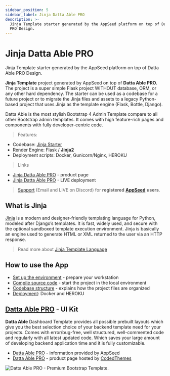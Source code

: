 ```yaml
---
sidebar_position: 5
sidebar_label: Jinja Datta Able PRO
description: >-
  Jinja Template starter generated by the AppSeed platform on top of Datta Able
  PRO Design.
---
```


# Jinja Datta Able PRO

<SubHeading>Jinja Template starter generated by the AppSeed platform on top of Datta Able PRO Design.</SubHeading>

**Jinja Template** project generated by AppSeed on top of **Datta Able PRO.** The project is a super simple Flask project WITHOUT database, ORM, or any other hard dependency. The starter can be used as a codebase for a future project or to migrate the Jinja files and assets to a legacy Python-based project that uses Jinja as the template engine (Flask, Bottle, Django).

Datta Able is the most stylish Bootstrap 4 Admin Template compare to all other Bootstrap admin templates. It comes with high feature-rich pages and components with fully developer-centric code.

> Features:

- Codebase: [Jinja Starter](../../boilerplate-code/starters/jinja.mdx)
- Render Engine: Flask / **Jinja2**
- Deployment scripts: Docker, Gunicorn/Nginx, HEROKU

> Links

- [Jinja Datta Able PRO](https://appseed.us/jinja-template/jinja-datta-able-pro) - product page
- [Jinja Datta Able PRO](https://jinja-datta-able-pro.appseed-srv1.com/) - LIVE deployment

> [Support](https://appseed.us/support) (Email and LIVE on Discord) for **registered** [**AppSeed**](https://appseed.us/) **users**.

## What is Jinja

[Jinja](https://jinja.palletsprojects.com/en/2.11.x/) is a modern and designer-friendly templating language for Python, modeled after Django’s templates. It is fast, widely used, and secure with the optional sandboxed template execution environment. Jinja is basically an engine used to generate HTML or XML returned to the user via an HTTP response.

> Read more about [Jinja Template Language](../../content/what-is/jinja.mdx)

## How to use the App

- [Set up the environment](../../boilerplate-code/starters/jinja.mdx#environment) - prepare your workstation
- [Compile source code](../../boilerplate-code/starters/jinja.mdx#build-the-app) - start the project in the local environment
- [Codebase structure](../../boilerplate-code/starters/jinja.mdx#codebase-structure) - explains how the project files are organized
- [Deployment](../../boilerplate-code/starters/jinja.mdx#deployment): Docker and HEROKU

## [Datta Able PRO](../../content/bootstrap-template/datta-able-pro.mdx) - UI Kit

**Datta Able** Dashboard Template provides all possible prebuilt layouts which give you the best selection choice of your backend template need for your projects. Comes with error/bug-free, well structured, well-commented code and regularly with all latest updated code. Which saves your large amount of developing backend application time and it is fully customizable.

- [Datta Able PRO](../../content/bootstrap-template/datta-able-pro.mdx) - information provided by AppSeed
- [Datta Able PRO](https://bit.ly/36XkKCk) - product page hosted by [CodedThemes](../../content/partners/codedthemes.mdx)

![Datta Able PRO - Premium Bootstrap Template. ](../../../static/assets/jinja-datta-able-pro.jpg)
